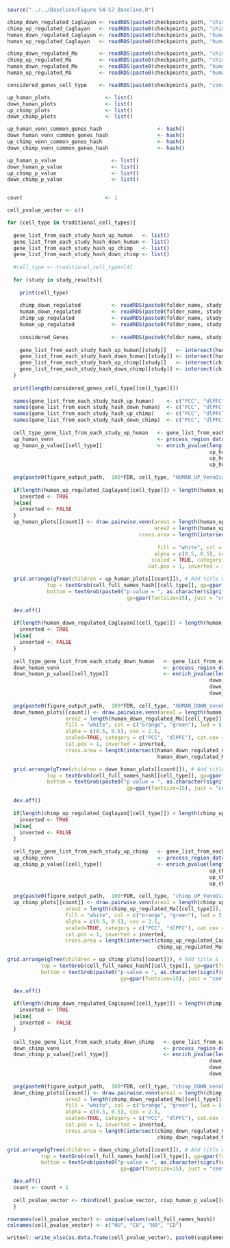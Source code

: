 

```r
source("../../Baseline/Figure S4-S7 Baseline.R")
```

```r

chimp_down_regulated_Caglayan <- readRDS(paste0(checkpoints_path, "chimp_down_regulated_Caglayan.rds"))
chimp_up_regulated_Caglayan   <- readRDS(paste0(checkpoints_path, "chimp_up_regulated_Caglayan.rds"))
human_down_regulated_Caglayan <- readRDS(paste0(checkpoints_path, "human_down_regulated_Caglayan.rds"))
human_up_regulated_Caglayan   <- readRDS(paste0(checkpoints_path, "human_up_regulated_Caglayan.rds"))

chimp_down_regulated_Ma       <- readRDS(paste0(checkpoints_path, "chimp_down_regulated_Ma.rds"))
chimp_up_regulated_Ma         <- readRDS(paste0(checkpoints_path, "chimp_up_regulated_Ma.rds"))
human_down_regulated_Ma       <- readRDS(paste0(checkpoints_path, "human_down_regulated_Ma.rds"))
human_up_regulated_Ma         <- readRDS(paste0(checkpoints_path, "human_up_regulated_Ma.rds"))

considered_genes_cell_type    <- readRDS(paste0(checkpoints_path, "considered_genes_cell_type.rds"))

```


```r


up_human_plots                  <- list()
down_human_plots                <- list()
up_chimp_plots                  <- list()
down_chimp_plots                <- list()

up_human_venn_common_genes_hash                  <- hash()
down_human_venn_common_genes_hash                <- hash()
up_chimp_venn_common_genes_hash                  <- hash()
down_chimp_venn_common_genes_hash                <- hash()

up_human_p_value                  <- list()
down_human_p_value                <- list()
up_chimp_p_value                  <- list()
down_chimp_p_value                <- list()


count                           <- 1

cell_pvalue_vector <- c()

for (cell_type in traditional_cell_types){
  
  gene_list_from_each_study_hash_up_human   <- list()
  gene_list_from_each_study_hash_down_human <- list()
  gene_list_from_each_study_hash_up_chimp   <- list()
  gene_list_from_each_study_hash_down_chimp <- list()
  
  #cell_type <- traditional_cell_types[4]
  
  for (study in study_results){
    
    print(cell_type)
    
    chimp_down_regulated          <- readRDS(paste0(folder_name, study, "/", study, FDR, "_original_CHIMP_DRGenes.rds"))
    human_down_regulated          <- readRDS(paste0(folder_name, study, "/", study, FDR, "_original_HUMAN_DRGenes.rds"))
    chimp_up_regulated            <- readRDS(paste0(folder_name, study, "/", study, FDR, "_original_CHIMP_URGenes.rds"))
    human_up_regulated            <- readRDS(paste0(folder_name, study, "/", study, FDR, "_original_HUMAN_URGenes.rds"))
    
    considered_Genes              <- readRDS(paste0(folder_name, study, "/", study, FDR, "_three_species_considered_Genes.rds"))
  
    gene_list_from_each_study_hash_up_human[[study]]   <- intersect(human_up_regulated[[cell_type]],   considered_genes_cell_type[[cell_type]])
    gene_list_from_each_study_hash_down_human[[study]] <- intersect(human_down_regulated[[cell_type]], considered_genes_cell_type[[cell_type]])
    gene_list_from_each_study_hash_up_chimp[[study]]   <- intersect(chimp_up_regulated[[cell_type]],   considered_genes_cell_type[[cell_type]])
    gene_list_from_each_study_hash_down_chimp[[study]] <- intersect(chimp_down_regulated[[cell_type]], considered_genes_cell_type[[cell_type]])
  }  
  
  print(length(considered_genes_cell_type[[cell_type]]))
  
  names(gene_list_from_each_study_hash_up_human)    <- c("PCC", "dlPFC")
  names(gene_list_from_each_study_hash_down_human)  <- c("PCC", "dlPFC")
  names(gene_list_from_each_study_hash_up_chimp)    <- c("PCC", "dlPFC")
  names(gene_list_from_each_study_hash_down_chimp)  <- c("PCC", "dlPFC")
  
  cell_type_gene_list_from_each_study_up_human   <- gene_list_from_each_study_hash_up_human
  up_human_venn                                  <- process_region_data(Venn(cell_type_gene_list_from_each_study_up_human))
  up_human_p_value[[cell_type]]                  <- enrich_pvalue(length(considered_genes_cell_type[[cell_type]]), 
                                                                  up_human_venn$count[1] - up_human_venn$count[3], 
                                                                  up_human_venn$count[2] - up_human_venn$count[3], 
                                                                  up_human_venn$count[3])
  
  png(paste0(figure_output_path,  100*FDR, cell_type, "HUMAN_UP_VennDiagram_noFill.jpg"), width = 480)  
  
  if(length(human_up_regulated_Caglayan[[cell_type]]) < length(human_up_regulated_Ma[[cell_type]])){
    inverted <- TRUE
  }else{
    inverted <- FALSE
  }
  up_human_plots[[count]] <- draw.pairwise.venn(area1 = length(human_up_regulated_Caglayan[[cell_type]]), 
                                                area2 = length(human_up_regulated_Ma[[cell_type]]),
                                           cross.area = length(intersect(human_up_regulated_Caglayan[[cell_type]],
                                                                         human_up_regulated_Ma[[cell_type]])), 
                                                 fill = "white", col = c("orange", "green"), lwd = 5, 
                                                alpha = c(0.5, 0.5), cex = 2.5, 
                                               scaled = TRUE, category = c("PCC", "dlPFC"), cat.cex = 2, 
                                              cat.pos = 1, inverted = inverted)

  grid.arrange(gTree(children = up_human_plots[[count]]), # Add title & subtitle
             top = textGrob(cell_full_names_hash[[cell_type]], gp=gpar(fontsize=20), just = "center", vjust = 3),
             bottom = textGrob(paste0("p-value = ", as.character(signif(up_human_p_value[[cell_type]], digits = 3))),
                                       gp=gpar(fontsize=15), just = "center", vjust = -4))

  dev.off()
  
  if(length(human_down_regulated_Caglayan[[cell_type]]) < length(human_down_regulated_Ma[[cell_type]])){
    inverted <- TRUE
  }else{
    inverted <- FALSE
  }
  
  cell_type_gene_list_from_each_study_down_human   <- gene_list_from_each_study_hash_down_human
  down_human_venn                                  <- process_region_data(Venn(cell_type_gene_list_from_each_study_down_human))
  down_human_p_value[[cell_type]]                  <- enrich_pvalue(length(considered_genes_cell_type[[cell_type]]), 
                                                                  down_human_venn$count[1] - down_human_venn$count[3], 
                                                                  down_human_venn$count[2] - down_human_venn$count[3], 
                                                                  down_human_venn$count[3])
  
  png(paste0(figure_output_path,  100*FDR, cell_type, "HUMAN_DOWN_VennDiagram_noFill.jpg"), width = 480)  
  down_human_plots[[count]] <- draw.pairwise.venn(area1 = length(human_down_regulated_Caglayan[[cell_type]]), 
                   area2 = length(human_down_regulated_Ma[[cell_type]]),
                   fill = "white", col = c("orange", "green"), lwd = 5, 
                   alpha = c(0.5, 0.5), cex = 2.5, 
                   scaled=TRUE, category = c("PCC", "dlPFC"), cat.cex = 2, 
                   cat.pos = 1, inverted = inverted,
                   cross.area = length(intersect(human_down_regulated_Caglayan[[cell_type]], 
                                                 human_down_regulated_Ma[[cell_type]])))

  grid.arrange(gTree(children = down_human_plots[[count]]), # Add title & subtitle
             top = textGrob(cell_full_names_hash[[cell_type]], gp=gpar(fontsize=20), just = "center", vjust = 3),
             bottom = textGrob(paste0("p-value = ", as.character(signif(down_human_p_value[[cell_type]], digits = 3))),
                                       gp=gpar(fontsize=15), just = "center", vjust = -4))

  dev.off()
  
  if(length(chimp_up_regulated_Caglayan[[cell_type]]) < length(chimp_up_regulated_Ma[[cell_type]])){
    inverted <- TRUE
  }else{
    inverted <- FALSE
  }
  
  cell_type_gene_list_from_each_study_up_chimp   <- gene_list_from_each_study_hash_up_chimp
  up_chimp_venn                                  <- process_region_data(Venn(cell_type_gene_list_from_each_study_up_chimp))
  up_chimp_p_value[[cell_type]]                  <- enrich_pvalue(length(considered_genes_cell_type[[cell_type]]), 
                                                                  up_chimp_venn$count[1] - up_chimp_venn$count[3], 
                                                                  up_chimp_venn$count[2] - up_chimp_venn$count[3], 
                                                                  up_chimp_venn$count[3])
  
  png(paste0(figure_output_path,  100*FDR, cell_type, "chimp_UP_VennDiagram_noFill.jpg"), width = 480)  
  up_chimp_plots[[count]] <- draw.pairwise.venn(area1 = length(chimp_up_regulated_Caglayan[[cell_type]]), 
                   area2 = length(chimp_up_regulated_Ma[[cell_type]]),
                   fill = "white", col = c("orange", "green"), lwd = 5, 
                   alpha = c(0.5, 0.5), cex = 2.5, 
                   scaled=TRUE, category = c("PCC", "dlPFC"), cat.cex = 2, 
                   cat.pos = 1, inverted = inverted,
                   cross.area = length(intersect(chimp_up_regulated_Caglayan[[cell_type]], 
                                                 chimp_up_regulated_Ma[[cell_type]])))

grid.arrange(gTree(children = up_chimp_plots[[count]]), # Add title & subtitle
           top = textGrob(cell_full_names_hash[[cell_type]], gp=gpar(fontsize=20), just = "center", vjust = 3),
           bottom = textGrob(paste0("p-value = ", as.character(signif(up_chimp_p_value[[cell_type]], digits = 3))),
                                     gp=gpar(fontsize=15), just = "center", vjust = -4))

  dev.off()
  
  if(length(chimp_down_regulated_Caglayan[[cell_type]]) < length(chimp_down_regulated_Ma[[cell_type]])){
    inverted <- TRUE
  }else{
    inverted <- FALSE
  }
  
  cell_type_gene_list_from_each_study_down_chimp   <- gene_list_from_each_study_hash_down_chimp
  down_chimp_venn                                  <- process_region_data(Venn(cell_type_gene_list_from_each_study_down_chimp))
  down_chimp_p_value[[cell_type]]                  <- enrich_pvalue(length(considered_genes_cell_type[[cell_type]]), 
                                                                  down_chimp_venn$count[1] - down_chimp_venn$count[3], 
                                                                  down_chimp_venn$count[2] - down_chimp_venn$count[3], 
                                                                  down_chimp_venn$count[3])
  
  png(paste0(figure_output_path,  100*FDR, cell_type, "chimp_DOWN_VennDiagram_noFill.jpg"), width = 480)  
  down_chimp_plots[[count]] <- draw.pairwise.venn(area1 = length(chimp_down_regulated_Caglayan[[cell_type]]), 
                   area2 = length(chimp_down_regulated_Ma[[cell_type]]),
                   fill = "white", col = c("orange", "green"), lwd = 5, 
                   alpha = c(0.5, 0.5), cex = 2.5, 
                   scaled=TRUE, category = c("PCC", "dlPFC"), cat.cex = 2, 
                   cat.pos = 1, inverted = inverted,
                   cross.area = length(intersect(chimp_down_regulated_Caglayan[[cell_type]], 
                                                 chimp_down_regulated_Ma[[cell_type]])))

grid.arrange(gTree(children = down_chimp_plots[[count]]), # Add title & subtitle
           top = textGrob(cell_full_names_hash[[cell_type]], gp=gpar(fontsize=20), just = "center", vjust = 3),
           bottom = textGrob(paste0("p-value = ", as.character(signif(down_chimp_p_value[[cell_type]], digits = 3))),
                                     gp=gpar(fontsize=15), just = "center", vjust = -4))

  dev.off()
  count <- count + 1
  
  cell_pvalue_vector <- rbind(cell_pvalue_vector, c(up_human_p_value[[cell_type]], up_chimp_p_value[[cell_type]], down_human_p_value[[cell_type]], down_chimp_p_value[[cell_type]]))
  }

rownames(cell_pvalue_vector) <- unique(values(cell_full_names_hash))
colnames(cell_pvalue_vector) <- c("HU", "CU", "HD", "CD")

```

```r

writexl::write_xlsx(as.data.frame(cell_pvalue_vector), paste0(supplementary_table_path, "Supplementary Table 3.xlsx"))

```
